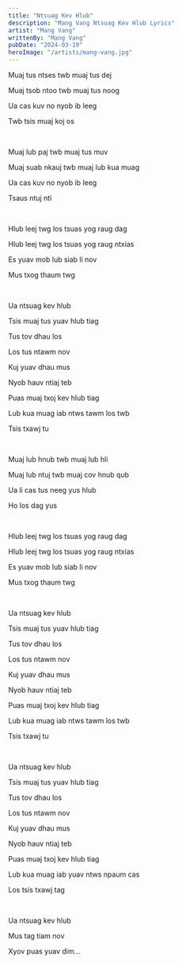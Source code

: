 ```yaml
---
title: "Ntsuag Kev Hlub"
description: "Mang Vang Ntsuag Kev Hlub Lyrics"
artist: "Mang Vang"
writtenBy: "Mang Vang"
pubDate: "2024-03-19"
heroImage: "/artists/mang-vang.jpg"
---
```


Muaj tus ntses twb muaj tus dej

Muaj tsob ntoo twb muaj tus noog

Ua cas kuv no nyob ib leeg

Twb tsis muaj koj os

<br />

Muaj lub paj twb muaj tus muv

Muaj suab nkauj twb muaj lub kua muag

Ua cas kuv no nyob ib leeg

Tsaus ntuj nti

<br />

Hlub leej twg los tsuas yog raug dag

Hlub leej twg los tsuas yog raug ntxias

Es yuav mob lub siab li nov

Mus txog thaum twg

<br />

Ua ntsuag kev hlub

Tsis muaj tus yuav hlub tiag

Tus tov dhau los

Los tus ntawm nov

Kuj yuav dhau mus

Nyob hauv ntiaj teb

Puas muaj txoj kev hlub tiag

Lub kua muag iab ntws tawm los twb

Tsis txawj tu

<br />

Muaj lub hnub twb muaj lub hli

Muaj lub ntuj twb muaj cov hnub qub

Ua li cas tus neeg yus hlub

Ho los dag yus

<br />

Hlub leej twg los tsuas yog raug dag

Hlub leej twg los tsuas yog raug ntxias

Es yuav mob lub siab li nov

Mus txog thaum twg

<br />

Ua ntsuag kev hlub

Tsis muaj tus yuav hlub tiag

Tus tov dhau los

Los tus ntawm nov

Kuj yuav dhau mus

Nyob hauv ntiaj teb

Puas muaj txoj kev hlub tiag

Lub kua muag iab ntws tawm los twb

Tsis txawj tu

<br />

Ua ntsuag kev hlub

Tsis muaj tus yuav hlub tiag

Tus tov dhau los

Los tus ntawm nov

Kuj yuav dhau mus

Nyob hauv ntiaj teb

Puas muaj txoj kev hlub tiag

Lub kua muag iab yuav ntws npaum cas

Los tsis txawj tag

<br />

Ua ntsuag kev hlub

Mus tag tiam nov

Xyov puas yuav dim...
